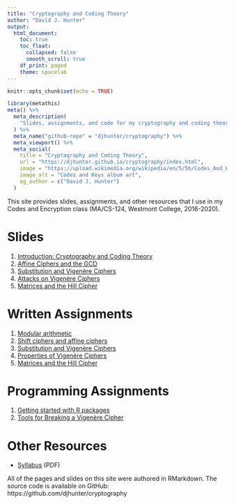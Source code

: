 ```yaml
---
title: "Cryptography and Coding Theory"
author: "David J. Hunter"
output:
  html_document:
    toc: true
    toc_float:
      collapsed: false
      smooth_scroll: true
    df_print: paged
    theme: spacelab
---
```


```r
knitr::opts_chunk$set(echo = TRUE)
```

```r
library(metathis)
meta() %>%
  meta_description(
    "Slides, assignments, and code for my cryptography and coding theory class."
  ) %>%
  meta_name("github-repo" = "djhunter/cryptography") %>%
  meta_viewport() %>%
  meta_social(
    title = "Cryptography and Coding Theory",
    url = "https://djhunter.github.io/cryptography/index.html",
    image = "https://upload.wikimedia.org/wikipedia/en/5/5b/Codes_And_Keys_Death_Cab_For_Cutie.jpg",
    image_alt = "Codes and Keys album art",
    og_author = c("David J. Hunter")
  )
```

This site provides slides, assignments, and other resources that I use in my Codes and Encryption class (MA/CS-124, Westmont College, 2016-2020).

# Slides 

1. [Introduction: Cryptography and Coding Theory](slides/01intro_crypto.html) 
2. [Affine Ciphers and the GCD](slides/02affine_ciphers.html) 
3. [Substitution and Vigenère Ciphers](slides/03vigenere_ciphers.html)
4. [Attacks on Vigenère Ciphers](slides/04vigenere_attacks.html)
5. [Matrices and the Hill Cipher](slides/05matrix_hill.html)

# Written Assignments

1. [Modular arithmetic](assignments/01modding.html)
2. [Shift ciphers and affine ciphers](assignments/02shiftaffine.html)
3. [Substitution and Vigenère Ciphers](assignments/03subciphers.html)
4. [Properties of Vigenère Ciphers](assignments/04vigenere.html)
5. [Matrices and the Hill Cipher](assignments/05mathill.html)

# Programming Assignments

1. [Getting started with R packages](programming/01affine.html)
2. [Tools for Breaking a Vigenère Cipher](programming/02vigbreak.html)

# Other Resources

- [Syllabus](tex/macs124f20.pdf) (PDF)

All of the pages and slides on this site were authored in RMarkdown. The source code is available on GitHub: https://github.com/djhunter/cryptography

